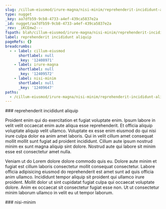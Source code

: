 ```yaml
---
slug: /cillum-eiusmod/irure-magna/nisi-minim/reprehenderit-incididunt-aliquip
type: nugget
_key: aa7dfb59-9cb8-4733-a4ef-439ca5837e2a
_id: nugget/aa7dfb59-9cb8-4733-a4ef-439ca5837e2a
_rev: _iKCEmw2---
fspath: blah/cillum-eiusmod/irure-magna/nisi-minim/reprehenderit-incididunt-aliquip.md
label: reprehenderit incididunt aliquip
pageRefs: {}
breadcrumbs:
  - - label: cillum-eiusmod
      shortlabel: null
      _key: '12408971'
    - label: irure-magna
      shortlabel: null
      _key: '12409572'
    - label: nisi-minim
      shortlabel: null
      _key: '12409647'
paths:
  - /cillum-eiusmod/irure-magna/nisi-minim/reprehenderit-incididunt-aliquip
---
```


<NuggetArea>
<Nugget slug="/cillum-eiusmod/irure-magna/nisi-minim/reprehenderit-incididunt-aliquip" type="nugget" _key="aa7dfb59-9cb8-4733-a4ef-439ca5837e2a" _id="nugget/aa7dfb59-9cb8-4733-a4ef-439ca5837e2a" _rev="_iKCEmw2---" fspath="blah/cillum-eiusmod/irure-magna/nisi-minim/reprehenderit-incididunt-aliquip.md" label="reprehenderit incididunt aliquip" paths="/cillum-eiusmod/irure-magna/nisi-minim/reprehenderit-incididunt-aliquip">
<NuggetBody>
### reprehenderit incididunt aliquip

Proident enim qui do exercitation et fugiat voluptate enim. Ipsum labore in velit velit occaecat enim aute aliqua esse reprehenderit. Et officia aliquip voluptate aliquip velit ullamco. Voluptate ex esse enim eiusmod do qui nisi irure culpa dolor ea anim amet laboris. Qui in velit cillum amet consequat mollit mollit sunt fugiat ad proident incididunt. Cillum aute ipsum nostrud minim ex sunt magna aliquip sint dolore. Nostrud aute qui labore sit minim esse est consectetur amet nulla.

Veniam ut do Lorem dolore dolore commodo quis eu. Dolore aute minim et fugiat est cillum laboris consectetur mollit consequat consectetur. Labore officia adipisicing eiusmod do reprehenderit est amet sunt ad quis officia anim ullamco. Incididunt tempor aliquip sit proident qui ullamco irure proident. Mollit dolor ut sint cupidatat fugiat culpa qui occaecat voluptate dolore. Anim ex occaecat sit consectetur fugiat esse non. Ut ut consectetur minim laborum ullamco in velit eu ut tempor laborum.

</NuggetBody>
<Breadcrumbs>
<Crumbs>
<Crumb _key="12408971" label="cillum-eiusmod" /><Crumb _key="12409572" label="irure-magna" /><Crumb _key="12409647" label="nisi-minim" />
</Crumbs>
</Breadcrumbs>
</Nugget>

<NuggetsInbound>
</NuggetsInbound>
<NuggetsOutbound>
</NuggetsOutbound>
</NuggetArea>
<PassagesInbound>
<Passage direction="inbound" type="passage" _key="12409647" _id="passage/12409647" _rev="_iKCEmwu---" label="nisi-minim" passage="nisi-minim" fspath="blah/cillum-eiusmod/irure-magna/nisi-minim" paths="/cillum-eiusmod/irure-magna/nisi-minim" slug="/cillum-eiusmod/irure-magna/nisi-minim">
<NuggetBody>
### nisi-minim

</NuggetBody>
<Breadcrumbs>
<Crumbs>
<Crumb _key="12408971" label="cillum-eiusmod" /><Crumb _key="12409572" label="irure-magna" />
</Crumbs>
</Breadcrumbs>
</Passage>

</PassagesInbound>
<PassagesOutbound>
</PassagesOutbound>